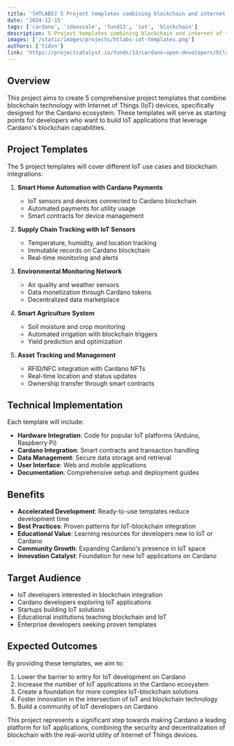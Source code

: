 ```yaml
---
title: '[HTLABS] 5 Project templates combining blockchain and internet of things'
date: '2024-12-15'
tags: ['cardano', 'ideascale', 'fund13', 'iot', 'blockchain']
description: 5 Project templates combining blockchain and internet of things to help developers quickly build IoT applications on Cardano.
images: ['/static/images/projects/htlabs-iot-templates.png']
authors: ['tidvn']
link: 'https://projectcatalyst.io/funds/13/cardano-open-developers/htlabs-5-project-templates-combining-blockchain-and-internet-of-things'
---
```


## Overview

This project aims to create 5 comprehensive project templates that combine blockchain technology with Internet of Things (IoT) devices, specifically designed for the Cardano ecosystem. These templates will serve as starting points for developers who want to build IoT applications that leverage Cardano's blockchain capabilities.

## Project Templates

The 5 project templates will cover different IoT use cases and blockchain integrations:

1. **Smart Home Automation with Cardano Payments**
   - IoT sensors and devices connected to Cardano blockchain
   - Automated payments for utility usage
   - Smart contracts for device management

2. **Supply Chain Tracking with IoT Sensors**
   - Temperature, humidity, and location tracking
   - Immutable records on Cardano blockchain
   - Real-time monitoring and alerts

3. **Environmental Monitoring Network**
   - Air quality and weather sensors
   - Data monetization through Cardano tokens
   - Decentralized data marketplace

4. **Smart Agriculture System**
   - Soil moisture and crop monitoring
   - Automated irrigation with blockchain triggers
   - Yield prediction and optimization

5. **Asset Tracking and Management**
   - RFID/NFC integration with Cardano NFTs
   - Real-time location and status updates
   - Ownership transfer through smart contracts

## Technical Implementation

Each template will include:

- **Hardware Integration**: Code for popular IoT platforms (Arduino, Raspberry Pi)
- **Cardano Integration**: Smart contracts and transaction handling
- **Data Management**: Secure data storage and retrieval
- **User Interface**: Web and mobile applications
- **Documentation**: Comprehensive setup and deployment guides

## Benefits

- **Accelerated Development**: Ready-to-use templates reduce development time
- **Best Practices**: Proven patterns for IoT-blockchain integration
- **Educational Value**: Learning resources for developers new to IoT or Cardano
- **Community Growth**: Expanding Cardano's presence in IoT space
- **Innovation Catalyst**: Foundation for new IoT applications on Cardano

## Target Audience

- IoT developers interested in blockchain integration
- Cardano developers exploring IoT applications
- Startups building IoT solutions
- Educational institutions teaching blockchain and IoT
- Enterprise developers seeking proven templates

## Expected Outcomes

By providing these templates, we aim to:

1. Lower the barrier to entry for IoT development on Cardano
2. Increase the number of IoT applications in the Cardano ecosystem
3. Create a foundation for more complex IoT-blockchain solutions
4. Foster innovation in the intersection of IoT and blockchain technology
5. Build a community of IoT developers on Cardano

This project represents a significant step towards making Cardano a leading platform for IoT applications, combining the security and decentralization of blockchain with the real-world utility of Internet of Things devices.
